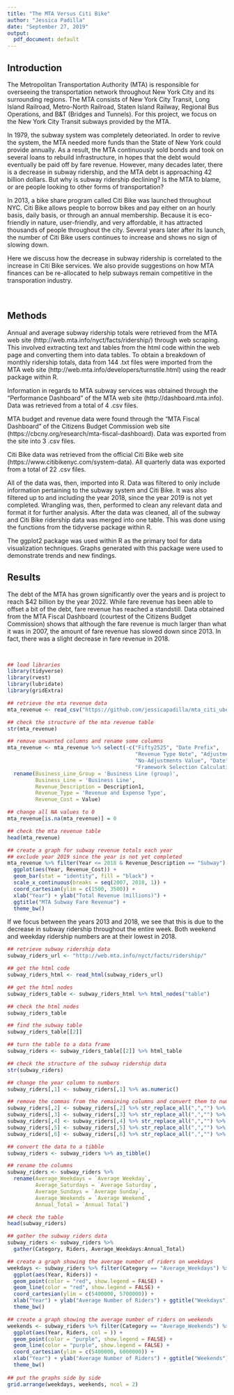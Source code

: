 ```yaml
---
title: "The MTA Versus Citi Bike"
author: "Jessica Padilla"
date: "September 27, 2019"
output:
  pdf_document: default
---
```


## Introduction

The Metropolitan Transportation Authority (MTA) is responsible for overseeing the transportation network throughout New York City and its surrounding regions.  The MTA consists of New York City Transit, Long Island Railroad, Metro-North Railroad, Staten Island Railway, Regional Bus Operations, and B&T (Bridges and Tunnels).  For this project, we focus on the New York City Transit subways provided by the MTA.

In 1979, the subway system was completely deteoriated.  In order to revive the system, the MTA needed more funds than the State of New York could provide annually.  As a result, the MTA continuously sold bonds and took on several loans to rebuild infrastructure, in hopes that the debt would eventually be paid off by fare revenue.  However, many decades later, there is a decrease in subway ridership, and the MTA debt is approaching 42 billion dollars.  But why is subway ridership declining?  Is the MTA to blame, or are people looking to other forms of transportation?

In 2013, a bike share program called Citi Bike was launched throughout NYC.  Citi Bike allows people to borrow bikes and pay either on an hourly basis, daily basis, or through an annual membership.  Because it is eco-friendly in nature, user-friendly, and very affordable, it has attracted thousands of people throughout the city.  Several years later after its launch, the number of Citi Bike users continues to increase and shows no sign of slowing down.

Here we discuss how the decrease in subway ridership is correlated to the increase in Citi Bike services.  We also provide suggestions on how MTA finances can be re-allocated to help subways remain competitive in the transporation industry.

&nbsp;

## Methods

Annual and average subway ridership totals were retrieved from the MTA web site (http://web.mta.info/nyct/facts/ridership/) through web scraping.  This involved extracting text and tables from the html code within the web page and converting them into data tables.  To obtain a breakdown of monthly ridership totals, data from 144 .txt files were imported from the MTA web site (http://web.mta.info/developers/turnstile.html)  using the readr package within R.

Information in regards to MTA subway services was obtained through the "Performance Dashboard" of the MTA web site (http://dashboard.mta.info).  Data was retrieved from a total of 4 .csv files.

MTA budget and revenue data were found through the "MTA Fiscal Dashboard" of the Citizens Budget Commission web site (https://cbcny.org/research/mta-fiscal-dashboard).  Data was exported from the site into 3 .csv files. 

Citi Bike data was retrieved from the official Citi Bike web site (https://www.citibikenyc.com/system-data).  All quarterly data was exported from a total of 22 .csv files.

All of the data was, then, imported into R.  Data was filtered to only include information pertaining to the subway system and Citi Bike.  It was also filtered up to and including the year 2018, since the year 2019 is not yet completed.  Wrangling was, then, performed to clean any relevant data and format it for further analysis.  After the data was cleaned, all of the subway and Citi Bike ridership data was merged into one table.  This was done using the functions from the tidyverse package within R.

The ggplot2 package was used within R as the primary tool for data visualization techniques.  Graphs generated with this package were used to demonstrate trends and new findings.



## Results

The debt of the MTA has grown significantly over the years and is project to reach $42 billion by the year 2022.  While fare revenue has been able to offset a bit of the debt, fare revenue has reached a standstill.  Data obtained from the MTA Fiscal Dashboard (courtest of the Citizens Budget Commission) shows that although the fare revenue is much larger than what it was in 2007, the amount of fare revenue has slowed down since 2013.  In fact, there was a slight decrease in fare revenue in 2018.

&nbsp;

```r

## load libraries
library(tidyverse)
library(rvest)
library(lubridate)
library(gridExtra)

## retrieve the mta revenue data
mta_revenue <- read_csv("https://github.com/jessicapadilla/mta_citi_uber/raw/master/mta_revenue.csv")

## check the structure of the mta revenue table
str(mta_revenue)

## remove unwanted columns and rename some columns
mta_revenue <- mta_revenue %>% select(-c("Fifty2525", "Date Prefix", 
                                         "Revenue Type Note", "Adjustments Outcome",
                                         "No-Adjustments Value", "Date",
                                         "Framework Selection Calculation")) %>%
  rename(Business_Line_Group = 'Business Line (group)',
         Business_Line = 'Business Line',
         Revenue_Description = Description1,
         Revenue_Type = 'Revenue and Expense Type',
         Revenue_Cost = Value)

## change all NA values to 0
mta_revenue[is.na(mta_revenue)] = 0

## check the mta revenue table
head(mta_revenue)

## create a graph for subway revenue totals each year
## exclude year 2019 since the year is not yet completed
mta_revenue %>% filter(Year <= 2018 & Revenue_Description == "Subway") %>%
  ggplot(aes(Year, Revenue_Cost)) + 
  geom_bar(stat = "identity", fill = "black") +
  scale_x_continuous(breaks = seq(2007, 2018, 1)) + 
  coord_cartesian(ylim = c(1500, 3500)) +
  xlab("Year") + ylab("Total Revenue (millions)") +
  ggtitle("MTA Subway Fare Revenue") + 
  theme_bw()
```

If we focus between the years 2013 and 2018, we see that this is due to the decrease in subway ridership throughout the entire week.  Both weekend and weekday ridership numbers are at their lowest in 2018.

```r
## retrieve subway ridership data
subway_riders_url <- "http://web.mta.info/nyct/facts/ridership/"

## get the html code
subway_riders_html <- read_html(subway_riders_url)

## get the html nodes
subway_riders_table <- subway_riders_html %>% html_nodes("table")

## check the html nodes
subway_riders_table

## find the subway table
subway_riders_table[[2]]

## turn the table to a data frame
subway_riders <- subway_riders_table[[2]] %>% html_table

## check the structure of the subway ridership data
str(subway_riders)

## change the year column to numbers
subway_riders[,1] <- subway_riders[,1] %>% as.numeric()

## remove the commas from the remaining columns and convert them to numbers
subway_riders[,2] <- subway_riders[,2] %>% str_replace_all(",","") %>% as.numeric()
subway_riders[,3] <- subway_riders[,3] %>% str_replace_all(",","") %>% as.numeric()
subway_riders[,4] <- subway_riders[,4] %>% str_replace_all(",","") %>% as.numeric()
subway_riders[,5] <- subway_riders[,5] %>% str_replace_all(",","") %>% as.numeric()
subway_riders[,6] <- subway_riders[,6] %>% str_replace_all(",","") %>% as.numeric()

## convert the data to a tibble
subway_riders <- subway_riders %>% as_tibble()

## rename the columns
subway_riders <- subway_riders %>% 
  rename(Average_Weekdays = `Average Weekday`,
         Average_Saturdays = `Average Saturday`,
         Average_Sundays = `Average Sunday`,
         Average_Weekends = `Average Weekend`,
         Annual_Total = `Annual Total`)

## check the table
head(subway_riders)

## gather the subway riders data
subway_riders <- subway_riders %>% 
  gather(Category, Riders, Average_Weekdays:Annual_Total)

## create a graph showing the average number of riders on weekdays
weekdays <- subway_riders %>% filter(Category == "Average_Weekdays") %>%
  ggplot(aes(Year, Riders)) + 
  geom_point(color = "red", show.legend = FALSE) + 
  geom_line(color = "red", show.legend = FALSE) + 
  coord_cartesian(ylim = c(5400000, 5700000)) +
  xlab("Year") + ylab("Average Number of Riders") + ggtitle("Weekdays") +
  theme_bw()

## create a graph showing the average number of riders on weekends
weekends <- subway_riders %>% filter(Category == "Average_Weekends") %>%
  ggplot(aes(Year, Riders, col = )) + 
  geom_point(color = "purple", show.legend = FALSE) + 
  geom_line(color = "purple", show.legend = FALSE) + 
  coord_cartesian(ylim = c(5400000, 6000000)) +
  xlab("Year") + ylab("Average Number of Riders") + ggtitle("Weekends") +
  theme_bw()
                         
## put the graphs side by side
grid.arrange(weekdays, weekends, ncol = 2)
```


